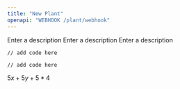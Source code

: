 ```yaml
---
title: "New Plant"
openapi: "WEBHOOK /plant/webhook"
---
```


<ResponseField name="response" type="string">
  Enter a description
</ResponseField>

<ParamField path="param" type="string">
  Enter a description
</ParamField>

<ParamField path="param" type="string">
  Enter a description
</ParamField>

<RequestExample>

``` filename
// add code here
```

</RequestExample>

<ResponseExample>

``` filename
// add code here
```

</ResponseExample>

$5x + 5y + 5*4$